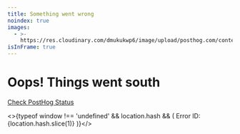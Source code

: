 ```yaml
---
title: Something went wrong
noindex: true
images:
  - >-
    https://res.cloudinary.com/dmukukwp6/image/upload/posthog.com/contents/images/service-message/worker-hog.png
isInFrame: true
---
```




<div className="block mb-8 -mt-8 mx-auto" style={{ maxWidth: '370px' }}>
  <GatsbyImage image={getImage(props.images[0])} alt="Worker hog" />
</div>

<h1 className="text-center px-2 md:px-8 text-4xl sm:text-5xl relative">
  <span className='text-red'>Oops!</span> Things went south
</h1>

<Hero subtitle="Our hedgehog wasn't able to handle this request. We're on it." />

<p className='-mt-4 flex flex-col items-center justify-center text-center sm:block'>
    <a href="https://status.posthog.com/">Check PostHog Status</a>
</p>

<>{typeof window !== 'undefined' && location.hash && (
    <span className="absolute bottom-4 left-1/2 -translate-x-1/2 font-semibold text-sm text-center opacity-50">
        Error ID: {location.hash.slice(1)}
    </span>
)}</>
